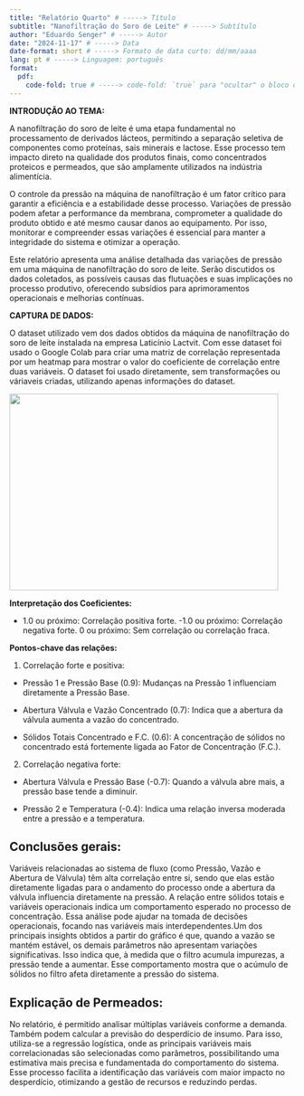 ---
title: "Relatório Quarto" # -----> Título
subtitle: "Nanofiltração do Soro de Leite" # -----> Subtítulo
author: "Eduardo Senger" # -----> Autor
date: "2024-11-17" # -----> Data 
date-format: short # -----> Formato de data curto: dd/mm/aaaa
lang: pt # -----> Linguagem: português
format: 
  pdf: 
    code-fold: true # -----> code-fold: `true` para "ocultar" o bloco de códigos
---

**INTRODUÇÃO AO TEMA:**

A nanofiltração do soro de leite é uma etapa fundamental no processamento de derivados lácteos, permitindo a separação seletiva de componentes como proteínas, sais minerais e lactose. Esse processo tem impacto direto na qualidade dos produtos finais, como concentrados proteicos e permeados, que são amplamente utilizados na indústria alimentícia.

O controle da pressão na máquina de nanofiltração é um fator crítico para garantir a eficiência e a estabilidade desse processo. Variações de pressão podem afetar a performance da membrana, comprometer a qualidade do produto obtido e até mesmo causar danos ao equipamento. Por isso, monitorar e compreender essas variações é essencial para manter a integridade do sistema e otimizar a operação.

Este relatório apresenta uma análise detalhada das variações de pressão em uma máquina de nanofiltração do soro de leite. Serão discutidos os dados coletados, as possíveis causas das flutuações e suas implicações no processo produtivo, oferecendo subsídios para aprimoramentos operacionais e melhorias contínuas.

**CAPTURA DE DADOS:**

O dataset utilizado vem dos dados obtidos da máquina de nanofiltração do soro de leite instalada na empresa Laticínio Lactvit. Com esse dataset foi usado o Google Colab para criar uma matriz de correlação representada por um heatmap para mostrar o valor do coeficiente de correlação entre duas variáveis. O dataset foi usado diretamente, sem transformações ou váriaveis criadas, utilizando apenas informações do dataset.

![](https://github.com/Edsenger/Trabalho-Data-Science-Ap/blob/main/image.png?raw=true){width="475" height="348"}

**Interpretação dos Coeficientes:**

-   1.0 ou próximo: Correlação positiva forte. -1.0 ou próximo: Correlação negativa forte. 0 ou próximo: Sem correlação ou correlação fraca.

**Pontos-chave das relações:**

1.  Correlação forte e positiva:

-   Pressão 1 e Pressão Base (0.9): Mudanças na Pressão 1 influenciam diretamente a Pressão Base.

-   Abertura Válvula e Vazão Concentrado (0.7): Indica que a abertura da válvula aumenta a vazão do concentrado.

-   Sólidos Totais Concentrado e F.C. (0.6): A concentração de sólidos no concentrado está fortemente ligada ao Fator de Concentração (F.C.).

2.  Correlação negativa forte:

-   Abertura Válvula e Pressão Base (-0.7): Quando a válvula abre mais, a pressão base tende a diminuir.

-   Pressão 2 e Temperatura (-0.4): Indica uma relação inversa moderada entre a pressão e a temperatura.

## Conclusões gerais:

Variáveis relacionadas ao sistema de fluxo (como Pressão, Vazão e Abertura de Válvula) têm alta correlação entre si, sendo que elas estão diretamente ligadas para o andamento do processo onde a abertura da válvula influencia diretamente na pressão. A relação entre sólidos totais e variáveis operacionais indica um comportamento esperado no processo de concentração. Essa análise pode ajudar na tomada de decisões operacionais, focando nas variáveis mais interdependentes.Um dos principais insights obtidos a partir do gráfico é que, quando a vazão se mantém estável, os demais parâmetros não apresentam variações significativas. Isso indica que, à medida que o filtro acumula impurezas, a pressão tende a aumentar. Esse comportamento mostra que o acúmulo de sólidos no filtro afeta diretamente a pressão do sistema.

## Explicação de Permeados:

No relatório, é permitido analisar múltiplas variáveis conforme a demanda. Também podem calcular a previsão do desperdício de insumo. Para isso, utiliza-se a regressão logística, onde as principais variáveis mais correlacionadas são selecionadas como parâmetros, possibilitando uma estimativa mais precisa e fundamentada do comportamento do sistema. Esse processo facilita a identificação das variáveis com maior impacto no desperdício, otimizando a gestão de recursos e reduzindo perdas.
